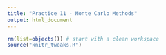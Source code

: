 ```yaml
---
title: "Practice 11 - Monte Carlo Methods"
output: html_document
---
```


```r
rm(list=objects()) # start with a clean workspace
source("knitr_tweaks.R")
```

